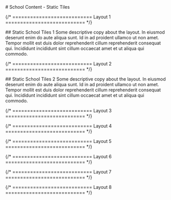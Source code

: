 
<main className="page-main">

<div className="page-title">
# School Content - Static Tiles
</div>

{/* =========================== Layout 1 =========================== */}

<div className="intro-wrap">
## Static School Tiles 1
Some descriptive copy about the layout. In eiusmod deserunt enim do aute aliqua sunt. Id in ad proident ullamco ut non amet. Tempor mollit est duis dolor reprehenderit cillum reprehenderit consequat qui. Incididunt incididunt sint cillum occaecat amet et ut aliqua qui commodo.
</div>

<div className="version-1">
  <SchoolTilesStatic />
</div>

{/* =========================== Layout 2 =========================== */}

<div className="intro-wrap">
## Static School Tiles 2
Some descriptive copy about the layout. In eiusmod deserunt enim do aute aliqua sunt. Id in ad proident ullamco ut non amet. Tempor mollit est duis dolor reprehenderit cillum reprehenderit consequat qui. Incididunt incididunt sint cillum occaecat amet et ut aliqua qui commodo.
</div>


<div className="version-2">
  <SchoolTilesStatic />
</div>

{/* =========================== Layout 3 =========================== */}

{/* =========================== Layout 4 =========================== */}

{/* =========================== Layout 5 =========================== */}

{/* =========================== Layout 6 =========================== */}

{/* =========================== Layout 7 =========================== */}

{/* =========================== Layout 8 =========================== */}

</main>